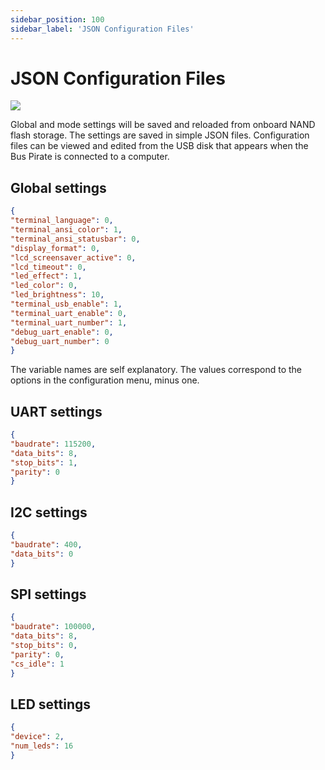 ```yaml
---
sidebar_position: 100
sidebar_label: 'JSON Configuration Files'
---
```


# JSON Configuration Files




<OldSiteWarning/>




![](./img/json-config.png)

Global and mode settings will be saved and reloaded from onboard NAND flash storage. The settings are saved in simple JSON files. Configuration files can be viewed and edited from the USB disk that appears when the Bus Pirate is connected to a computer.

## Global settings
```json
{
"terminal_language": 0,
"terminal_ansi_color": 1,
"terminal_ansi_statusbar": 0,
"display_format": 0,
"lcd_screensaver_active": 0,
"lcd_timeout": 0,
"led_effect": 1,
"led_color": 0,
"led_brightness": 10,
"terminal_usb_enable": 1,
"terminal_uart_enable": 0,
"terminal_uart_number": 1,
"debug_uart_enable": 0,
"debug_uart_number": 0
}
```
The variable names are self explanatory. The values correspond to the options in the configuration menu, minus one. 

## UART settings
```json
{
"baudrate": 115200,
"data_bits": 8,
"stop_bits": 1,
"parity": 0
}
```
## I2C settings
```json
{
"baudrate": 400,
"data_bits": 0
}
```
## SPI settings
```json
{
"baudrate": 100000,
"data_bits": 8,
"stop_bits": 0,
"parity": 0,
"cs_idle": 1
}
```
## LED settings
```json
{
"device": 2,
"num_leds": 16
}
```